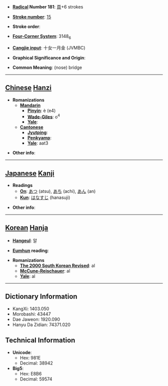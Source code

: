 * '''[[Wiktionary:Chinese radical index| Radical]] Number 181''': [[Wiktionary:Chinese radical index 頁|頁]]+6 strokes

* '''[[Wiktionary:Chinese total strokes index|Stroke number]]''': [[Wiktionary:Chinese total strokes index 15|15]]

* '''Stroke order''': 

* '''[[Wiktionary:Chinese four corner index|Four-Corner System]]''': 3148<sub>6</sub>

* '''[[Wiktionary:Chinese Cangjie index|Cangjie input]]''': 十女一月金 (JVMBC)

* '''Graphical Significance and Origin''': 

* '''Common Meaning''': (nose) bridge

----

== [[Chinese]] [[Hanzi]] ==

* '''Romanizations'''
** '''[[Mandarin]]'''
*** '''[[Pinyin]]''': è (e4)
*** '''[[Wade-Giles]]''': o<sup>4</sup>
*** '''[[Yale]]''': 
** '''[[Cantonese]]'''
*** '''[[Jyutping]]''':
*** '''[[Penkyamp]]''': 
*** '''[[Yale]]''': aat3

* '''Other info''': 

----

== [[Japanese]] [[Kanji]] ==

* '''Readings'''
** '''[[On]]''': [[あつ]] (atsu), [[あち]] (achi), [[あん]] (an)
** '''[[Kun]]''': [[はなすじ]] (hanasuji)

* '''Other info''':  

----

== [[Korean]] [[Hanja]] ==

* '''[[Hangeul]]''': 알

* '''[[Eumhun]] reading''': 

* '''Romanizations'''
** '''[[The 2000 South Korean Revised Romanization|The 2000 South Korean Revised]]''': al
** '''[[McCune-Reischauer]]''': al
** '''[[Yale]]''': al

----

== Dictionary Information ==

* KangXi: 1403.050
* Morobashi: 43447
* Dae Jaweon: 1920.090
* Hanyu Da Zidian: 74371.020

== Technical Information ==

* '''Unicode''':
** Hex: 981E
** Decimal: 38942
* '''Big5''':
** Hex: E8B6
** Decimal: 59574